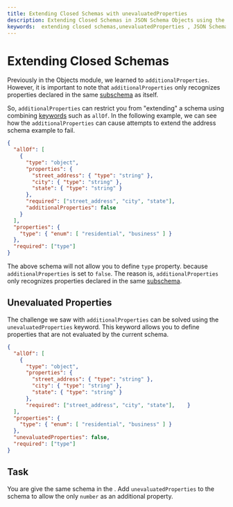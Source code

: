 ```yaml
---
title: Extending Closed Schemas with unevaluatedProperties
description: Extending Closed Schemas in JSON Schema Objects using the unevaluatedProperties keyword
keywords:  extending closed schemas,unevaluatedProperties , JSON Schema, JSON Schema objects
---
```



# Extending Closed Schemas

Previously in the Objects module, we learned to `additionalProperties`. However, it is important to note that `additionalProperties` only recognizes properties declared in the same [subschema](https://json-schema.org/learn/glossary#subschema) as itself. 

So, `additionalProperties` can restrict you from "extending" a schema using combining [keywords](https://json-schema.org/learn/glossary#subschema) such as `allOf`. In the following example, we can see how the `additionalProperties` can cause attempts to extend the address schema example to fail. 

```json highlightLineStart={11}
{
  "allOf": [
    {
      "type": "object",
      "properties": {
        "street_address": { "type": "string" },
        "city": { "type": "string" },
        "state": { "type": "string" }
      },
      "required": ["street_address", "city", "state"],
      "additionalProperties": false
    }
  ],
  "properties": {
    "type": { "enum": [ "residential", "business" ] }
  },
  "required": ["type"]
}
```
The above schema will not allow you to define `type` property. because `additionalProperties` is set to `false`. The reason is, `additionalProperties` only recognizes properties declared in the same [subschema](https://json-schema.org/learn/glossary#subschema). 


## Unevaluated Properties

The challenge we saw with `additionalProperties` can be solved using the `unevaluatedProperties` keyword. This keyword allows you to define properties that are not evaluated by the current schema. 

```json highlightLineStart={15}
{
  "allOf": [
    {
      "type": "object",
      "properties": {
        "street_address": { "type": "string" },
        "city": { "type": "string" },
        "state": { "type": "string" }
      },
      "required": ["street_address", "city", "state"],    }
  ],
  "properties": {
    "type": { "enum": [ "residential", "business" ] }
  },
  "unevaluatedProperties": false,
  "required": ["type"]
}
```

## Task 

You are give the same schema in the <SideEditorLink/>. Add `unevaluatedProperties` to the schema to allow the only `number` as an additional property. 

